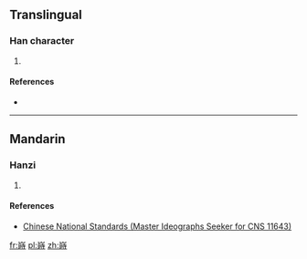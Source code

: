 ==Translingual==

===Han character===
{{Han char|rn=46|rad=山|as=10|sn=13|four=|canj=UAGI|ids=⿱山時}}

# {{defn|Han|sort=山10}}

====References====
* {{Han ref|kx=0317.521|hdz=10790.111|uh=5D75|ud=23925}}

----

==Mandarin==

===Hanzi===
{{cmn-hanzi|pin=[[shí]] ([[shi2]])|wg=shih<sup>2</sup>}}

# {{defn|lang=cmn|sort=山10}}

====References====
*[http://www.cns11643.gov.tw/AIDB/query_general_view.do?page=3&code=646E Chinese National Standards (Master Ideographs Seeker for CNS 11643)]

[[fr:嵵]]
[[pl:嵵]]
[[zh:嵵]]